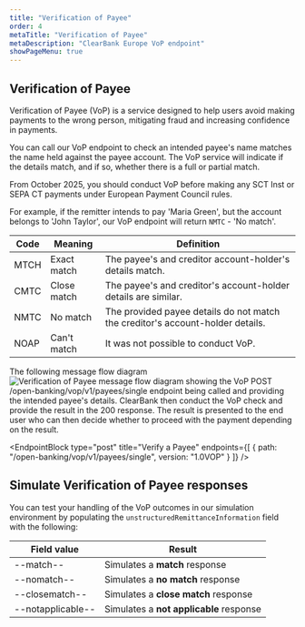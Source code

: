 ```yaml
---
title: "Verification of Payee"
order: 4
metaTitle: "Verification of Payee"
metaDescription: "ClearBank Europe VoP endpoint"
showPageMenu: true
---
```



## Verification of Payee

Verification of Payee (VoP) is a service designed to help users avoid making payments to the wrong person, mitigating fraud and increasing confidence in payments. 

You can call our VoP endpoint to check an intended payee's name matches the name held against the payee account. The VoP service will indicate if the details match, and if so, whether there is a full or partial match.  

<Callout colour="blue">
  From October 2025, you should conduct VoP before making any SCT Inst or SEPA CT payments under European Payment Council rules.
</Callout>

For example, if the remitter intends to pay 'Maria Green', but the account belongs to 'John Taylor', our VoP endpoint will return `NMTC` - 'No match'.

| Code | Meaning     | Definition                                                                     |
| ---- | ----------- | ------------------------------------------------------------------------------ |
| MTCH | Exact match | The payee's and creditor account-holder's details match.                       |
| CMTC | Close match | The payee's and creditor's account-holder details are similar.                 |
| NMTC | No match    | The provided payee details do not match the creditor's account-holder details. |
| NOAP | Can't match | It was not possible to conduct VoP.                                            |
  
The following message flow diagram  
![Verification of Payee message flow diagram showing the VoP POST /open-banking/vop/v1/payees/single endpoint being called and providing the intended payee's details. ClearBank then conduct the VoP check and provide the result in the 200 response. The result is presented to the end user who can then decide whether to proceed with the payment depending on the result.](/assets/images/vop-message-flow.svg)

<EndpointBlock
  type="post"
  title="Verify a Payee"
  endpoints={[
    {
      path: "/open-banking/vop/v1/payees/single",
      version: "1.0VOP"
    }
  ]}
/>

## Simulate Verification of Payee responses

You can test your handling of the VoP outcomes in our simulation environment by populating the `unstructuredRemittanceInformation` field with the following:


| Field value | Result |
| ----------- | ------ |
| --match--   | Simulates a **match** response   |
| --nomatch--   | Simulates a **no match** response   |
| --closematch--   | Simulates a **close match** response   |
| --notapplicable--   | Simulates a **not applicable** response   |
